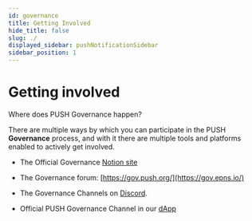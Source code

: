 ```yaml
---
id: governance
title: Getting Involved
hide_title: false
slug: ./
displayed_sidebar: pushNotificationSidebar
sidebar_position: 1
---
```


# Getting involved

Where does PUSH Governance happen?

There are multiple ways by which you can participate in the PUSH **Governance** process, and with it there are multiple tools and platforms enabled to actively get involved.

-   The Official Governance [Notion site](https://pushprotocol.notion.site/Welcome-to-Push-DAO-b1c1e1281ce64400adaaae59f98e4d4c)
    

-   The Governance forum: [https://gov.push.org/](https://gov.epns.io/)​
    

-   The Governance Channels on [Discord](https://discord.gg/pushprotocol).

- Official PUSH Governance Channel in our [dApp](app.push.org/channels?channel=0xfE4A6Fbd27B496855245A1e8047F693f0aDfDb08)
    
